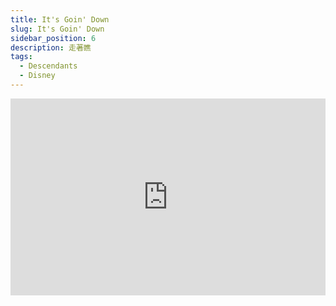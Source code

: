 ---
title: It's Goin' Down
slug: It's Goin' Down
sidebar_position: 6
description: 走著瞧
tags:
  - Descendants
  - Disney
---

<iframe width="100%" height="315" src="https://www.youtube.com/embed/q3etX8zAagU" title="YouTube video player" frameborder="0" allow="accelerometer; autoplay; clipboard-write; encrypted-media; gyroscope; picture-in-picture; web-share" allowfullscreen></iframe>